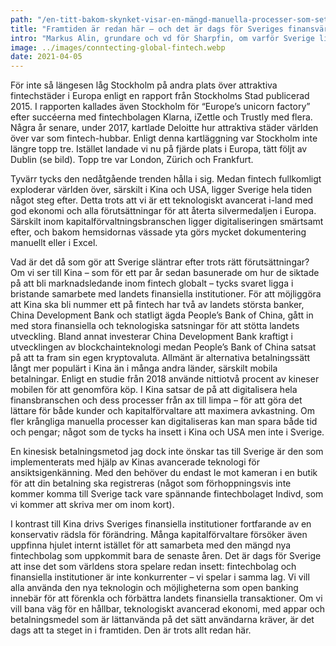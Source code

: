 ```yaml
---
path: "/en-titt-bakom-skynket-visar-en-mängd-manuella-processer-som-sett-likadana-ut-i-tjugo-år"
title: "Framtiden är redan här – och det är dags för Sveriges finansvärld att möta den"
intro: "Markus Alin, grundare och vd för Sharpfin, om varför Sverige ligger efter i den globala digitaliseringen av finansbranschen, hur Kina har blivit världens ledande fintechspelare – och vad vi kan göra för att komma ikapp. "
image: ../images/conntecting-global-fintech.webp
date: 2021-04-05
---
```


För inte så längesen låg Stockholm på andra plats över attraktiva fintechstäder i Europa enligt en rapport från Stockholms Stad publicerad 2015. I rapporten kallades även Stockholm för “Europe’s unicorn factory” efter succéerna med fintechbolagen Klarna, iZettle och Trustly med flera. Några år senare, under 2017, kartlade Deloitte hur attraktiva städer världen över var som fintech-hubbar. Enligt denna kartläggning var Stockholm inte längre topp tre. Istället landade vi nu på fjärde plats i Europa, tätt följt av Dublin (se bild). Topp tre var London, Zürich och Frankfurt.






Tyvärr tycks den nedåtgående trenden hålla i sig. Medan fintech fullkomligt exploderar världen över, särskilt i Kina och USA, ligger Sverige hela tiden något steg efter. Detta trots att vi är ett teknologiskt avancerat i-land med god ekonomi och alla förutsättningar för att återta silvermedaljen i Europa. Särskilt inom kapitalförvaltningsbranschen ligger digitaliseringen smärtsamt efter, och bakom hemsidornas vässade yta görs mycket dokumentering manuellt eller i Excel.


Vad är det då som gör att Sverige släntrar efter trots rätt förutsättningar? Om vi ser till Kina – som för ett par år sedan basunerade om hur de siktade på att bli marknadsledande inom fintech globalt – tycks svaret ligga i bristande samarbete med landets finansiella institutioner. För att möjliggöra att Kina ska bli nummer ett på fintech har två av landets största banker, China Development Bank och statligt ägda People’s Bank of China, gått in med stora finansiella och teknologiska satsningar för att stötta landets utveckling. Bland annat investerar China Development Bank kraftigt i utvecklingen av blockchainteknologi medan People’s Bank of China satsat på att ta fram sin egen kryptovaluta. Allmänt är alternativa betalningssätt långt mer populärt i Kina än i många andra länder, särskilt mobila betalningar. Enligt en studie från 2018 använde nittiotvå procent av kineser mobilen för att genomföra köp. I Kina satsar de på att digitalisera hela finansbranschen och dess processer från ax till limpa – för att göra det lättare för både kunder och kapitalförvaltare att maximera avkastning. Om fler krångliga manuella processer kan digitaliseras kan man spara både tid och pengar; något som de tycks ha insett i Kina och USA men inte i Sverige.


En kinesisk betalningsmetod jag dock inte önskar tas till Sverige är den som implementerats med hjälp av Kinas avancerade teknologi för ansiktsigenkänning. Med den behöver du endast le mot kameran i en butik för att din betalning ska registreras (något som förhoppningsvis inte kommer komma till Sverige tack vare spännande fintechbolaget Indivd, som vi kommer att skriva mer om inom kort).



I kontrast till Kina drivs Sveriges finansiella institutioner fortfarande av en konservativ rädsla för förändring. Många kapitalförvaltare försöker även uppfinna hjulet internt istället för att samarbeta med den mängd nya fintechbolag som uppkommit bara de senaste åren. Det är dags för Sverige att inse det som världens stora spelare redan insett: fintechbolag och finansiella institutioner är inte konkurrenter – vi spelar i samma lag. Vi vill alla använda den nya teknologin och möjligheterna som open banking innebär för att förenkla och förbättra landets finansiella transaktioner. Om vi vill bana väg för en hållbar, teknologiskt avancerad ekonomi, med appar och betalningsmedel som är lättanvända på det sätt användarna kräver, är det dags att ta steget in i framtiden. Den är trots allt redan här.